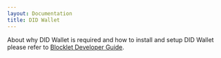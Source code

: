 ```yaml
---
layout: Documentation
title: DID Wallet
---
```


About why DID Wallet is required and how to install and setup DID Wallet please refer to [Blocklet Developer Guide](https://developer.blocklet.io/docs/en/quick-start/did-wallet).
